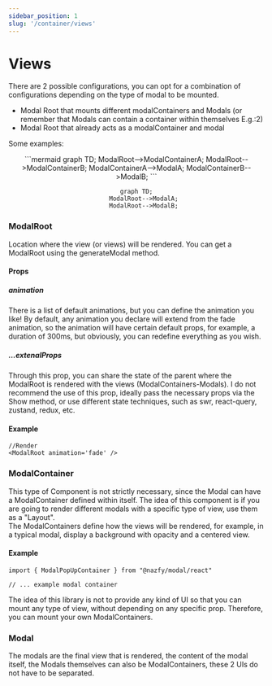 ```yaml
---
sidebar_position: 1
slug: '/container/views'
---
```


# Views

There are 2 possible configurations, you can opt for a combination of configurations depending on the type of modal to be mounted.
- Modal Root that mounts different modalContainers and Modals (or remember that Modals can contain a container within themselves E.g.:2)
- Modal Root that already acts as a modalContainer and modal

Some examples:
<div align='center' style={{display: 'flex', justifyContent: 'center', alignItems: 'center', gap: '2rem'}}>
```mermaid
graph TD;
    ModalRoot-->ModalContainerA;
    ModalRoot-->ModalContainerB;
    ModalContainerA-->ModalA;
    ModalContainerB-->ModalB;
```

```mermaid
graph TD;
    ModalRoot-->ModalA;
    ModalRoot-->ModalB;
```
</div>

### ModalRoot

Location where the view (or views) will be rendered. You can get a ModalRoot using the generateModal method.

#### Props

##### animation
There is a list of default animations, but you can define the animation you like! By default, any animation you declare will extend from the fade animation, so the animation will have certain default props, for example, a duration of 300ms, but obviously, you can redefine everything as you wish.

##### ...extenalProps
Through this prop, you can share the state of the parent where the ModalRoot is rendered with the views (ModalContainers-Modals).
I do not recommend the use of this prop, ideally pass the necessary props via the Show method, or use different state techniques, such as swr, react-query, zustand, redux, etc.

#### Example

```tsx
//Render
<ModalRoot animation='fade' />
```

### ModalContainer
This type of Component is not strictly necessary, since the Modal can have a ModalContainer defined within itself. The idea of this component is if you are going to render different modals with a specific type of view, use them as a "Layout".<br/>
The ModalContainers define how the views will be rendered, for example, in a typical modal, display a background with opacity and a centered view.<br/>
#### Example
```tsx
import { ModalPopUpContainer } from "@nazfy/modal/react"
 
// ... example modal container
```
The idea of this library is not to provide any kind of UI so that you can mount any type of view, without depending on any specific prop. Therefore, you can mount your own ModalContainers.

### Modal
The modals are the final view that is rendered, the content of the modal itself, the Modals themselves can also be ModalContainers, these 2 UIs do not have to be separated.